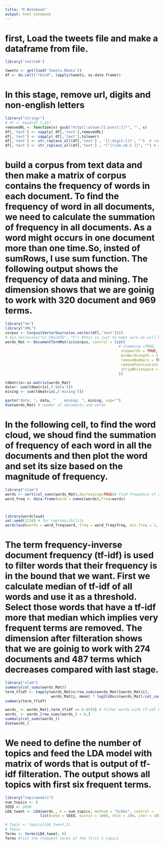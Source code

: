 ```yaml
---
title: "R Notebook"
output: html_notebook
---
```


# first, Load the tweets file and make a dataframe from file.
```r
library('twitteR')

tweets <- get(load('Tweets.RData'))
df <- do.call("rbind", lapply(tweets, as.data.frame))
```

# In this stage, remove url, digits and non-english letters
```r
library("stringr")
# df <- head(df_t,41)
removeURL <- function(x) gsub("http[[:alnum:][:punct:]]*", "", x)
df[,'text'] <- sapply( df[,'text'],removeURL)
df[,'text'] <- sapply( df[,'text'],tolower)
df[,'text'] <- str_replace_all(df[,'text'] , '[[:digit:]]+', "")  # remove digits
df[,'text'] <- str_replace_all(df[,'text'] , "[^[\\da-zA-Z ]]", "") # remove non-english letters
```

# build a corpus from text data and then make a matrix of corpus contains the frequency of words in each document. To find the frequency of word in all documents, we need to calculate the summation of frequency in all documents. As a word might occurs in one document more than one time.So, insted of sumRows, I use sum function. The following output shows the frequency of data and mining. The dimension shows that we are goinig to work with 320 document and 969 terms.
```r
library("tm")
library("XML")
corpus <- Corpus(VectorSource(as.vector(df[,'text'])))
# Sys.setlocale("LC_COLLATE", "C") #this is just to make sure we will have the same results
words_Mat <- DocumentTermMatrix(corpus, control = list(
                                                    # stemming =TRUE, 
                                                     stopwords = TRUE,
                                                     minWordLength = 3,
                                                     removeNumbers = TRUE,
                                                     removePunctuation = TRUE,
                                                     stripWhitespace = TRUE
                                                    ))

tdmatrix<-as.matrix(words_Mat)
data<- sum(tdmatrix[,('data')])
mining <- sum(tdmatrix[,('mining')])

paste("data: ", data, "    mining: ", mining, sep="")
dim(words_Mat) # number of documents and words
```
# In the following cell, to find the word cloud, we shoud find the summation of frequency of each word in all the documents and then plot the word and set its size based on the magnitude of frequency.
```r
library("slam")
words <- sort(col_sums(words_Mat),decreasing=TRUE)# find frequency of each word
word_freq <- data.frame(word = names(words),freq=words)



library(wordcloud)
set.seed(1234) # for reproducibility 
wordcloud(words = word_freq$word, freq = word_freq$freq, min.freq = 1,           max.words=200, random.order=FALSE, rot.per=0.35,   colors=brewer.pal(8, "Dark2"))
```
# The term frequency-inverse document frequency (tf-idf) is used to filter words that their frequency is in the bound that we want. First we calculate median of tf-idf of all words and use it as a threshold. Select those words that have a tf-idf more that median which implies very frequent terms are removed. The dimension after filteration shows that we are goinig to work with 274 documents and 487 terms which decreases compared with last stage.
```r
library("slam")
summary(col_sums(words_Mat))
term_tfidf <- tapply(words_Mat$v/row_sums(words_Mat)[words_Mat$i],
                     words_Mat$j, mean) * log2(nDocs(words_Mat)/col_sums(words_Mat > 0))
summary(term_tfidf)

words_ <- words_Mat[,term_tfidf >= 0.8558] # filter words with tf-idf higher than the mean.
words_ <- words_[row_sums(words_) > 0,]
summary(col_sums(words_))
dim(words_)

```
# We need to define the number of topics and feed the LDA model with matrix of words that is output of tf-idf filteration. The output shows all topics with first six frequent terms.
```r
library("topicmodels")
num_topics <- 8
SEED <- 2010
LDA_tweet <- LDA(words_, k = num_topics, method = "Gibbs", control = 
                list(seed = SEED, burnin = 1000, thin = 100, iter = 1000))

# Topic <- topics(LDA_tweet,1)
# Topic
Terms <- terms(LDA_tweet, 6)
Terms #list the frequent terms of the first 5 topics

```
